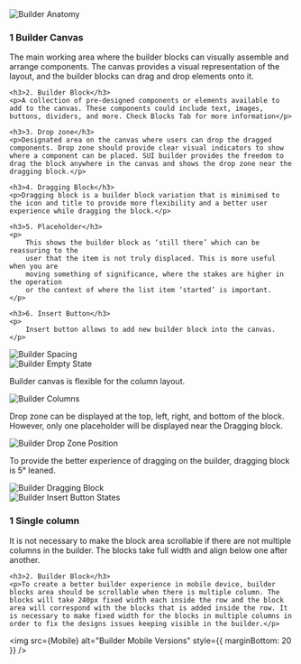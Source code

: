 

<Section title="Anatomy" style={{ paddingTop: 20 }}>
	<img
		src={Anatomy}
		alt="Builder Anatomy"
		style={{ marginBottom: 20 }}
	/>
	<h3 style={{marginTop: 0}}>1 Builder Canvas</h3>
    <p>The main working area where the builder blocks can visually assemble and arrange components. The canvas provides a visual representation of the layout, and the builder blocks can drag and drop elements onto it.</p>

    <h3>2. Builder Block</h3>
    <p>A collection of pre-designed components or elements available to add to the canvas. These components could include text, images, buttons, dividers, and more. Check Blocks Tab for more information</p>

    <h3>3. Drop zone</h3>
    <p>Designated area on the canvas where users can drop the dragged components. Drop zone should provide clear visual indicators to show where a component can be placed. SUI builder provides the freedom to drag the block anywhere in the canvas and shows the drop zone near the dragging block.</p>

    <h3>4. Dragging Block</h3>
    <p>Dragging block is a builder block variation that is minimised to the icon and title to provide more flexibility and a better user experience while dragging the block.</p>

    <h3>5. Placeholder</h3>
    <p>
    	This shows the builder block as ‘still there’ which can be reassuring to the
    	user that the item is not truly displaced. This is more useful when you are
    	moving something of significance, where the stakes are higher in the operation
    	or the context of where the list item ‘started’ is important.
    </p>

    <h3>6. Insert Button</h3>
    <p>
    	Insert button allows to add new builder block into the canvas.
    </p>

</Section>

<Section title="Spacing" style={{ paddingTop: 20 }}>
	<img src={Spacing} alt="Builder Spacing" style={{ marginBottom: 20 }} />
</Section>

<Section title="Empty Builder" style={{ paddingTop: 20 }}>
	<img
		src={EmptyState}
		alt="Builder Empty State"
		style={{ marginBottom: 20 }}
	/>
</Section>

<Section title="Columns" style={{ paddingTop: 20 }}>
	<p>Builder canvas is flexible for the column layout.</p>
	<img src={Columns} alt="Builder Columns" style={{ marginBottom: 20 }} />
</Section>

<Section title="Drop zone position" style={{ paddingTop: 20 }}>
	<p>
		Drop zone can be displayed at the top, left, right, and bottom of the block.
		However, only one placeholder will be displayed near the Dragging block.
	</p>
	<img
		src={DropZonePosition}
		alt="Builder Drop Zone Position"
		style={{ marginBottom: 20 }}
	/>
</Section>

<Section title="Dragging Block" style={{ paddingTop: 20 }}>
	<Row>
		<Col>
			<p>
				To provide the better experience of dragging on the builder, dragging
				block is 5° leaned.
			</p>
		</Col>
		<Col>
			<img
				src={DraggingBlock}
				alt="Builder Dragging Block"
				style={{ marginBottom: 20 }}
			/>
		</Col>
	</Row>
</Section>

<Section title="Insert button states" style={{ paddingTop: 20 }}>
	<img src={ButtonStates} alt="Builder Insert Button States" />
</Section>

<Section title="In Mobile" style={{ paddingTop: 20 }}>
	<h3 style={{marginTop: 0}}>1 Single column</h3>
    <p>It is not necessary to make the block area scrollable if there are not multiple columns in the builder. The blocks take full width and align below one after another.</p>

    <h3>2. Builder Block</h3>
    <p>To create a better builder experience in mobile device, builder blocks area should be scrollable when there is multiple column. The blocks will take 240px fixed width each inside the row and the block area will correspond with the blocks that is added inside the row. It is necessary to make fixed width for the blocks in multiple columns in order to fix the designs issues keeping visible in the builder.</p>

<img src={Mobile} alt="Builder Mobile Versions" style={{ marginBottom: 20 }} />

</Section>
